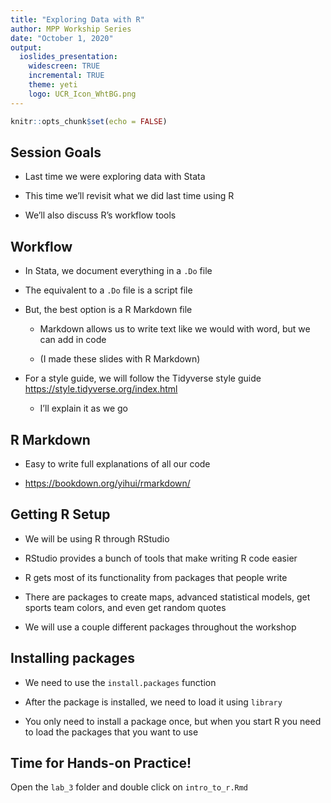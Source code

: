 ```yaml
---
title: "Exploring Data with R"
author: MPP Workship Series
date: "October 1, 2020"
output: 
  ioslides_presentation:
    widescreen: TRUE
    incremental: TRUE
    theme: yeti
    logo: UCR_Icon_WhtBG.png
---
```


```r
knitr::opts_chunk$set(echo = FALSE)
```

## Session Goals

* Last time we were exploring data with Stata

* This time we'll revisit what we did last time using R

* We'll also discuss R's workflow tools

## Workflow

* In Stata, we document everything in a `.Do` file

* The equivalent to a `.Do` file is a script file

* But, the best option is a R Markdown file

  * Markdown allows us to write text like we would with word, but we can add in code
  
  * (I made these slides with R Markdown)

* For a style guide, we will follow the Tidyverse style guide [https://style.tidyverse.org/index.html](https://style.tidyverse.org/index.html)

  * I'll explain it as we go

## R Markdown

* Easy to write full explanations of all our code

* [https://bookdown.org/yihui/rmarkdown/](https://bookdown.org/yihui/rmarkdown/)

## Getting R Setup

* We will be using R through RStudio

* RStudio provides a bunch of tools that make writing R code easier

* R gets most of its functionality from packages that people write

* There are packages to create maps, advanced statistical models, get sports team colors, and even get random quotes

* We will use a couple different packages throughout the workshop

## Installing packages

* We need to use the `install.packages` function

* After the package is installed, we need to load it using `library`

* You only need to install a package once, but when you start R you need to load the packages that you want to use

## Time for Hands-on Practice!

Open the `lab_3` folder and double click on `intro_to_r.Rmd`

